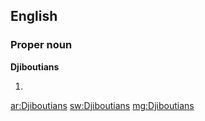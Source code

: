 ==English==

===Proper noun===
'''Djiboutians'''

# {{plural of|[[Djiboutian]]}}

[[ar:Djiboutians]]
[[sw:Djiboutians]]
[[mg:Djiboutians]]